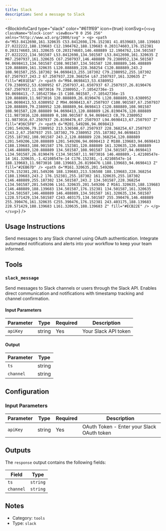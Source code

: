 ```yaml
---
title: Slack
description: Send a message to Slack
---
```



<BlockInfoCard 
  type="slack"
  color="#611f69"
  icon={true}
  iconSvg={`<svg className="block-icon" viewBox="0 0 256 256" xmlns="http://www.w3.org/2000/svg" >
    <g>
      <path
        d="M53.8412698,161.320635 C53.8412698,176.152381 41.8539683,188.139683 27.0222222,188.139683 C12.1904762,188.139683 0.203174603,176.152381 0.203174603,161.320635 C0.203174603,146.488889 12.1904762,134.501587 27.0222222,134.501587 L53.8412698,134.501587 L53.8412698,161.320635 Z M67.2507937,161.320635 C67.2507937,146.488889 79.2380952,134.501587 94.0698413,134.501587 C108.901587,134.501587 120.888889,146.488889 120.888889,161.320635 L120.888889,228.368254 C120.888889,243.2 108.901587,255.187302 94.0698413,255.187302 C79.2380952,255.187302 67.2507937,243.2 67.2507937,228.368254 L67.2507937,161.320635 Z"
        fill="#E01E5A"
      />
      <path
        d="M94.0698413,53.6380952 C79.2380952,53.6380952 67.2507937,41.6507937 67.2507937,26.8190476 C67.2507937,11.9873016 79.2380952,-7.10542736e-15 94.0698413,-7.10542736e-15 C108.901587,-7.10542736e-15 120.888889,11.9873016 120.888889,26.8190476 L120.888889,53.6380952 L94.0698413,53.6380952 Z M94.0698413,67.2507937 C108.901587,67.2507937 120.888889,79.2380952 120.888889,94.0698413 C120.888889,108.901587 108.901587,120.888889 94.0698413,120.888889 L26.8190476,120.888889 C11.9873016,120.888889 0,108.901587 0,94.0698413 C0,79.2380952 11.9873016,67.2507937 26.8190476,67.2507937 L94.0698413,67.2507937 Z"
        fill="#36C5F0"
      />
      <path
        d="M201.549206,94.0698413 C201.549206,79.2380952 213.536508,67.2507937 228.368254,67.2507937 C243.2,67.2507937 255.187302,79.2380952 255.187302,94.0698413 C255.187302,108.901587 243.2,120.888889 228.368254,120.888889 L201.549206,120.888889 L201.549206,94.0698413 Z M188.139683,94.0698413 C188.139683,108.901587 176.152381,120.888889 161.320635,120.888889 C146.488889,120.888889 134.501587,108.901587 134.501587,94.0698413 L134.501587,26.8190476 C134.501587,11.9873016 146.488889,-1.42108547e-14 161.320635,-1.42108547e-14 C176.152381,-1.42108547e-14 188.139683,11.9873016 188.139683,26.8190476 L188.139683,94.0698413 Z"
        fill="#2EB67D"
      />
      <path
        d="M161.320635,201.549206 C176.152381,201.549206 188.139683,213.536508 188.139683,228.368254 C188.139683,243.2 176.152381,255.187302 161.320635,255.187302 C146.488889,255.187302 134.501587,243.2 134.501587,228.368254 L134.501587,201.549206 L161.320635,201.549206 Z M161.320635,188.139683 C146.488889,188.139683 134.501587,176.152381 134.501587,161.320635 C134.501587,146.488889 146.488889,134.501587 161.320635,134.501587 L228.571429,134.501587 C243.403175,134.501587 255.390476,146.488889 255.390476,161.320635 C255.390476,176.152381 243.403175,188.139683 228.571429,188.139683 L161.320635,188.139683 Z"
        fill="#ECB22E"
      />
    </g>
  </svg>`}
/>

## Usage Instructions

Send messages to any Slack channel using OAuth authentication. Integrate automated notifications and alerts into your workflow to keep your team informed.



## Tools

### `slack_message`

Send messages to Slack channels or users through the Slack API. Enables direct communication and notifications with timestamp tracking and channel confirmation.

#### Input Parameters

| Parameter | Type | Required | Description |
| --------- | ---- | -------- | ----------- |
| `apiKey` | string | Yes | Your Slack API token |

#### Output

| Parameter | Type |
| --------- | ---- |
| `ts` | string |
| `channel` | string |



## Configuration

### Input Parameters

| Parameter | Type | Required | Description | 
| --------- | ---- | -------- | ----------- | 
| `apiKey` | string | Yes | OAuth Token - Enter your Slack OAuth token |



## Outputs

The `response` output contains the following fields:

| Field | Type |
| ----- | ---- |
| `ts` | `string` |
| `channel` | `string` |


## Notes

- Category: `tools`
- Type: `slack`